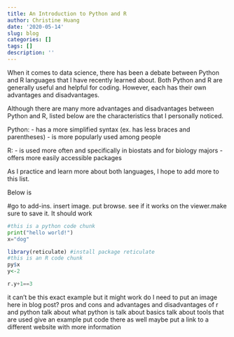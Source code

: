 ```yaml
---
title: An Introduction to Python and R
author: Christine Huang
date: '2020-05-14'
slug: blog
categories: []
tags: []
description: ''
---
```

When it comes to data science, there has been a debate between Python and R languages that I have recently learned about. Both Python and R are generally useful and helpful for coding. However, each has their own advantages and disadvantages. 

Although there are many more advantages and disadvantages between Python and R, listed below are the characteristics that I personally noticed.  

Python:
- has a more simplified syntax (ex. has less braces and parentheses)
- is more popularly used among people

R:
- is used more often and specifically in biostats and for biology majors
- offers more easily accessible packages 

As I practice and learn more about both languages, I hope to add more to this list.

Below is 


#go to add-ins. insert image. put browse. see if it works on the viewer.make sure to save it. It should work

```python
#this is a python code chunk
print("hello world!")
x="dog"
```

```R
library(reticulate) #install package reticulate
#this is an R code chunk 
py$x
y<-2
```

```python
r.y+1==3
```

it can't be this exact example but it might work
do I need to put an image here in blog post?
pros and cons and advantages and disadvantages of r and python
talk about what python is 
talk about basics
talk about tools that are used 
give an example
put code there as well 
maybe put a link to a different website with more information